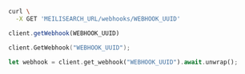 <CodeGroup>

```bash cURL
curl \
  -X GET 'MEILISEARCH_URL/webhooks/WEBHOOK_UUID'
```

```javascript JS
client.getWebhook(WEBHOOK_UUID)
```

```go Go
client.GetWebhook("WEBHOOK_UUID");
```

```rust Rust
let webhook = client.get_webhook("WEBHOOK_UUID").await.unwrap();
```
</CodeGroup>